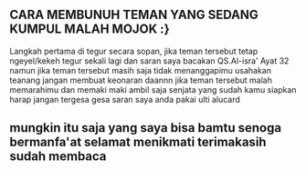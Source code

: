 ## CARA MEMBUNUH TEMAN YANG SEDANG KUMPUL MALAH MOJOK :}
Langkah pertama di tegur secara sopan,
jika teman tersebut tetap ngeyel/kekeh
tegur sekali lagi dan saran saya bacakan QS.Al-isra' Ayat 32
namun jika teman tersebut masih saja tidak menanggapimu usahakan teanang jangan membuat keonaran
daannn jika teman tersebut malah memarahimu dan memaki maki ambil saja senjata yang sudah kamu siapkan
harap jangan tergesa gesa saran saya anda pakai ulti alucard


## mungkin itu saja yang saya bisa bamtu senoga bermanfa'at selamat menikmati terimakasih sudah membaca
